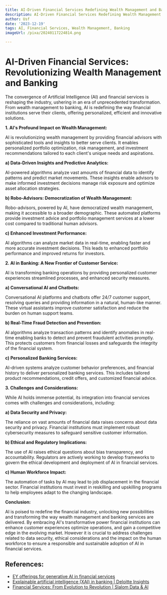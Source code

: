 ```yaml
---
title: AI-Driven Financial Services Redefining Wealth Management and Banking
description: AI-Driven Financial Services Redefining Wealth Management and Banking
author: Usf
date: '2023-12-19'
tags: AI, Financial Services, Wealth Management, Banking
imageUrl: /pixa/20240117224814.png

---
```

#  AI-Driven Financial Services: Revolutionizing Wealth Management and Banking

The convergence of Artificial Intelligence (AI) and financial services is reshaping the industry, ushering in an era of unprecedented transformation.  From wealth management to banking, AI is redefining the way financial institutions serve their clients, offering personalized, efficient  and innovative solutions.

**1. AI's  Profound Impact on Wealth Management:**

AI is revolutionizing wealth management by providing financial advisors with sophisticated tools and insights  to better serve clients. It enables personalized portfolio optimization,  risk management, and investment recommendations tailored to each client's unique needs and aspirations.

**a) Data-Driven Insights and Predictive Analytics:**

AI-powered algorithms analyze vast amounts of  financial data to identify patterns and  predict market movements. These  insights enable advisors to make informed  investment decisions manage risk  exposure and optimize asset allocation strategies.

**b) Robo-Advisors: Democratization of Wealth  Management:**

Robo-advisors, powered by AI,  have democratized wealth management,  making it accessible to a broader  demographic. These automated platforms provide investment advice and portfolio management services at a lower cost compared to traditional  human advisors.

**c) Enhanced Investment Performance:**

AI algorithms can analyze  market data in real-time,  enabling faster and more accurate investment  decisions. This leads to enhanced portfolio performance and improved returns for investors.

**2. AI in  Banking: A New Frontier of  Customer Service:**

AI  is  transforming banking operations by providing personalized customer experiences streamlined processes, and enhanced security measures.

**a) Conversational AI and  Chatbots:**

Conversational AI platforms  and chatbots offer 24/7 customer support, resolving queries and providing information in  a natural, human-like manner. These  virtual assistants improve customer satisfaction and reduce  the burden on human support teams.

**b) Real-Time Fraud Detection and Prevention:**

AI algorithms analyze transaction patterns and identify anomalies in real-time enabling banks to detect and prevent fraudulent activities promptly. This protects customers from financial losses and safeguards the integrity of the financial system.

**c) Personalized Banking Services:**

AI-driven systems analyze customer behavior preferences, and financial history to deliver personalized banking services. This includes tailored product recommendations, credit offers, and customized financial advice.

**3.  Challenges and  Considerations:**

While AI holds immense potential, its integration into financial services comes with challenges  and considerations, including:

**a)  Data Security  and Privacy:**

The reliance  on vast amounts of financial data raises concerns about  data security and  privacy. Financial institutions must implement robust cybersecurity measures to safeguard sensitive customer information.

**b) Ethical and Regulatory Implications:**

The use of AI raises ethical questions about bias transparency, and accountability.  Regulators are actively working to develop frameworks to govern the ethical development and deployment of AI in financial services.

**c) Human Workforce Impact:**

The automation of tasks by AI may lead to job displacement in the financial sector. Financial institutions must invest in reskilling and upskilling programs to help employees  adapt to the changing landscape.

**Conclusion:**

AI is poised to  redefine the  financial  industry, unlocking new possibilities and transforming the way wealth management and banking services are delivered. By embracing AI's transformative power financial institutions can  enhance customer experiences optimize  operations, and gain a competitive edge in  the evolving  market.  However it is crucial to address challenges related to data  security,  ethical  considerations and the impact on the human workforce to ensure a responsible and sustainable adoption of AI  in financial services.

## References:
- [EY offerings for generative AI in financial services](https://www.ey.com/en_us/financial-services/generative-ai-financial-services)
- [Explainable artificial intelligence (XAI) in banking | Deloitte Insights](https://www2.deloitte.com/us/en/insights/industry/financial-services/explainable-ai-in-banking.html)
- [Financial Services: From Evolution to Revolution | Slalom Data & AI](https://medium.com/slalom-data-ai/financial-services-from-evolution-to-revolution-fbab5fe74e8f)
